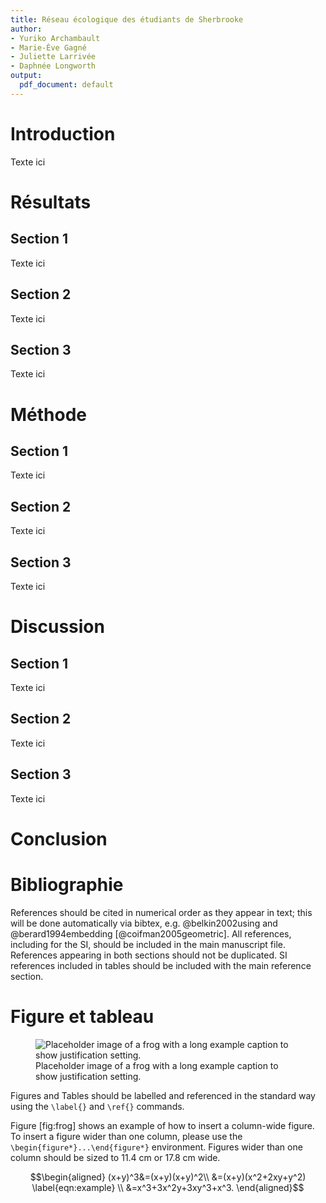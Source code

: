 ```yaml
---
title: Réseau écologique des étudiants de Sherbrooke
author:
- Yuriko Archambault
- Marie-Ève Gagné
- Juliette Larrivée
- Daphnée Longworth
output:
  pdf_document: default
---
```


# Introduction

Texte ici

# Résultats

## Section 1

Texte ici

## Section 2

Texte ici

## Section 3

Texte ici

# Méthode

## Section 1

Texte ici

## Section 2

Texte ici

## Section 3

Texte ici

# Discussion

## Section 1

Texte ici

## Section 2

Texte ici

## Section 3

Texte ici

# Conclusion

# Bibliographie

References should be cited in numerical order as they appear in text;
this will be done automatically via bibtex, e.g. @belkin2002using and
@berard1994embedding [@coifman2005geometric]. All references, including
for the SI, should be included in the main manuscript file. References
appearing in both sections should not be duplicated. SI references
included in tables should be included with the main reference section.


# Figure et tableau

![Placeholder image of a frog with a long example caption to show
justification setting.<span data-label="fig:frog"></span>](frog.png)

Figures and Tables should be labelled and referenced in the standard way
using the `\label{}` and `\ref{}` commands.

Figure \[fig:frog\] shows an example of how to insert a column-wide
figure. To insert a figure wider than one column, please use the
`\begin{figure*}...\end{figure*}` environment. Figures wider than one
column should be sized to 11.4 cm or 17.8 cm wide.


$$\begin{aligned}
(x+y)^3&=(x+y)(x+y)^2\\
       &=(x+y)(x^2+2xy+y^2) \label{eqn:example} \\
       &=x^3+3x^2y+3xy^3+x^3. 
\end{aligned}$$
